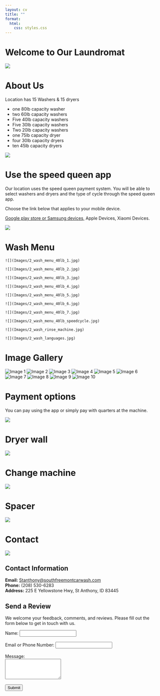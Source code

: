 ```yaml
---
layout: cv
title: ""
format:  
  html: 
    css: styles.css
---
```


# Welcome to Our Laundromat

![](Images/2_laundry_logo.jpeg)

# About Us

Location has 15 Washers & 15 dryers

* one 80lb capacity washer
* two 60lb capacity washers
* Five 40lb capacity washers
* Five 30lb capacity washers
* Two 20lb capacity washers
* one 75lb capacity dryer
* four 30lb capacity dryers
* ten 45lb capacity dryers

![](Images/2_fivewasher_view_westside.jpg)

# Use the speed queen app

Our location uses the speed queen payment system. You will be able to select washers and dryers and the type of cycle through the speed queen app.

Choose the link below that applies to your mobile device.

[Google play store or Samsung devices,](https://play.google.com/store/apps/details?id=com.alliancelaundry.app.speedqueen) Apple Devices, Xiaomi Devices.

![](Images/speedqueen_kiosk.jpg)

# Wash Menu

<div class="flex-container">
  <div class="flex-item">
    ![](Images/2_wash_menu_40lb_1.jpg)
  </div>
  <div class="flex-item">
    ![](Images/2_wash_menu_40lb_2.jpg)
  </div>
</div>

<div class="flex-container">
  <div class="flex-item">
    ![](Images/2_wash_menu_40lb_3.jpg)
  </div>
  <div class="flex-item">
    ![](Images/2_wash_menu_40lb_4.jpg)
  </div>
</div>

<div class="flex-container">
  <div class="flex-item">
    ![](Images/2_wash_menu_40lb_5.jpg)
  </div>
  <div class="flex-item">
    ![](Images/2_wash_menu_40lb_6.jpg)
  </div>
</div>

<div class="flex-container">
  <div class="flex-item">
    ![](Images/2_wash_menu_40lb_7.jpg)
  </div>
  <div class="flex-item">
    ![](Images/2_wash_menu_40lb_speedcycle.jpg)
  </div>
</div>

<div class="flex-container">
  <div class="flex-item">
    ![](Images/2_wash_rinse_machine.jpg)
  </div>
  <div class="flex-item">
    ![](Images/2_wash_languages.jpg)
  </div>
</div>

# Image Gallery

<div class="scroll-container">
  <img src="Images/2_wash_menu_40lb_1.jpg" alt="Image 1">
  <img src="Images/2_wash_menu_40lb_2.jpg" alt="Image 2">
  <img src="Images/2_wash_menu_40lb_3.jpg" alt="Image 3">
  <img src="Images/2_wash_menu_40lb_4.jpg" alt="Image 4">
  <img src="Images/2_wash_menu_40lb_5.jpg" alt="Image 5">
  <img src="Images/2_wash_menu_40lb_6.jpg" alt="Image 6">
  <img src="Images/2_wash_menu_40lb_7.jpg" alt="Image 7">
  <img src="Images/2_wash_menu_40lb_speedcycle.jpg" alt="Image 8">
  <img src="Images/2_wash_rinse_machine.jpg" alt="Image 9">
  <img src="Images/2_wash_languages.jpg" alt="Image 10">
</div>

# Payment options

You can pay using the app or simply pay with quarters at the machine.

![](Images/dryer_screen_decal.jpg)

# Dryer wall

![](Images/2_dryers&tables.jpg)

# Change machine

![](Images/coin_machine.jpg)

# Spacer

![](Images/dryer_screen_decal.jpg)

# Contact

![](Images/dryer_screen_decal.jpg)

## Contact Information

**Email:** [Stanthony@southfreemontcarwash.com](mailto:Stanthony@southfreemontcarwash.com)  
**Phone:** (208) 530-6283  
**Address:** 225 E Yellowstone Hwy, St Anthony, ID 83445 

## Send a Review

We welcome your feedback, comments, and reviews. Please fill out the form below to get in touch with us.

<form action="http://127.0.0.1:5000/submit" method="POST">
    <label for="name">Name:</label>
    <input type="text" id="name" name="name" required><br><br>
    <label for="email">Email or Phone Number:</label>
    <input type="text" id="email" name="email" required><br><br>
    <label for="message">Message:</label><br>
    <textarea id="message" name="message" rows="4" required></textarea><br><br>
    <input type="submit" value="Submit">
</form>
